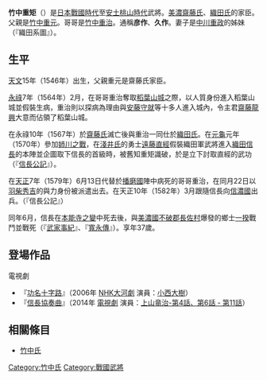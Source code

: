 {{unreferenced|time=2014-04-21T14:19:13+00:00}}
{{japanese|japanese=竹中 重矩|kana=たけなか しげのり|romaji=Takenaka Shigenori}}
'''竹中重矩'''（{{bd|1546年||1582年|6月25日}}）是[[日本戰國時代|日本戰國時代]]至[[安土桃山時代|安土桃山時代]]武將。[[美濃國|美濃]][[齋藤氏|齋藤氏]]、[[織田氏|織田氏]]的家臣。父親是[[竹中重元|竹中重元]]。哥哥是[[竹中重治|竹中重治]]。通稱'''彦作'''、'''久作'''。妻子是[[中川重政|中川重政]]的姊妹（『織田系圖』）。

== 生平 ==
[[天文_(後奈良天皇)|天文]]15年（1546年）出生，父親重元是齋藤氏家臣。

[[永祿|永祿]]7年（1564年）2月，在哥哥重治奪取[[稻葉山城|稻葉山城]]之際，以人質身份進入稻葉山城並假裝生病，重治則以探病為理由與[[安藤守就|安藤守就]]等十多人進入城內，令主君[[齋藤龍興|齋藤龍興]]大意而佔領了稻葉山城。

在永祿10年（1567年）於[[齋藤氏|齋藤氏]]滅亡後與重治一同仕於[[織田氏|織田氏]]。在[[元龜|元龜]]元年（1570年）參加[[姉川之戰|姉川之戰]]，在[[淺井氏|淺井氏]]的勇士[[遠藤直經|遠藤直經]]假裝織田軍武將進入[[織田信長|織田信長]]的本陣並企圖取下信長的首級時，被舊知重矩識破，於是立下討取直經的武功（『[[信長公記|信長公記]]』）。

在[[天正_(日本)|天正]]7年（1579年）6月13日代替於[[播磨國|播磨國]]陣中病死的哥哥重治，在同月22日以[[羽柴秀吉|羽柴秀吉]]的與力身份被派遣出去。在天正10年（1582年）3月跟隨信長向[[信濃國|信濃國]]出兵。（『信長公記』）

同年6月，信長在[[本能寺之變|本能寺之變]]中死去後，與[[美濃國|美濃國]][[不破郡|不破郡]][[長佐村|長佐村]]爆發的鄉士[[一揆|一揆]]戰鬥並戰死（『[[武家事紀|武家事紀]]』、『[[寬永傳|寬永傳]]』）。享年37歲。

== 登場作品 ==
;電視劇
*『[[功名十字路|功名十字路]]』（2006年 [[NHK大河劇|NHK大河劇]]  演員：[[小西大樹|小西大樹]]）
*『[[信長協奏曲|信長協奏曲]]』（2014年 [[電視劇|電視劇]]      演員：[[上山竜治-第4話、第6話_-_第11話|上山竜治-第4話、第6話 - 第11話]]）

== 相關條目 ==
*[[竹中氏|竹中氏]]

[[Category:竹中氏|Category:竹中氏]]
[[Category:戰國武將|Category:戰國武將]]